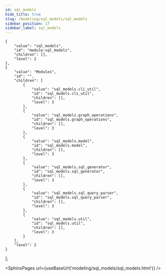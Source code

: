 ```yaml
---
id: sql_models
hide_title: true
slug: /modeling/sql_models/sql_models
sidebar_position: 17
sidebar_label: sql_models
---
```


    {
        "value": "sql_models",
        "id": "module-sql_models",
        "children": [],
        "level": 2
    },
    {
        "value": "Modules",
        "id": "",
        "children": [
            {
                "value": "sql_models.cli_util",
                "id": "sql_models.cli_util",
                "children": [],
                "level": 3
            },
            {
                "value": "sql_models.graph_operations",
                "id": "sql_models.graph_operations",
                "children": [],
                "level": 3
            },
            {
                "value": "sql_models.model",
                "id": "sql_models.model",
                "children": [],
                "level": 3
            },
            {
                "value": "sql_models.sql_generator",
                "id": "sql_models.sql_generator",
                "children": [],
                "level": 3
            },
            {
                "value": "sql_models.sql_query_parser",
                "id": "sql_models.sql_query_parser",
                "children": [],
                "level": 3
            },
            {
                "value": "sql_models.util",
                "id": "sql_models.util",
                "children": [],
                "level": 3
            }
        ],
        "level": 2
    }
];




<SphinxPages url={useBaseUrl('modeling/sql_models/sql_models.html')} />
